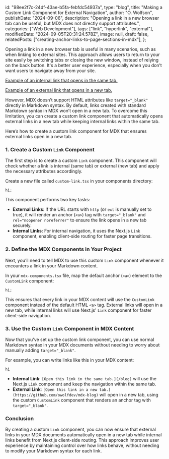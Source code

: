   id: "98ee2f7c-24df-43ae-b5fa-febfdc54937a",
  type: "blog",
  title: "Making a Custom Link Component for External Navigation",
  author: "O. Wolfson",
  publishDate: "2024-09-06",
  description:
    "Opening a link in a new browser tab can be useful, but MDX does not directly support attributes.",
  categories: ["Web Development"],
  tags: ["link", "hyperlink", "external"],
  modifiedDate: "2024-09-05T20:31:24.578Z",
  image: null,
  draft: false,
  relatedPosts: ["creating-anchor-links-to-page-sections-in-mdx"],
};

Opening a link in a new browser tab is useful in many scenarios, such as when linking to external sites. This approach allows users to return to your site easily by switching tabs or closing the new window, instead of relying on the back button. It's a better user experience, especially when you don’t want users to navigate away from your site.

[Example of an internal link that opens in the same tab.](/blog)

[Example of an external link that opens in a new tab.](https://github.com/owolfdev/mdx-blog)

However, MDX doesn’t support HTML attributes like `target="_blank"` directly in Markdown syntax. By default, links created with standard Markdown syntax in MDX won’t open in a new tab. To overcome this limitation, you can create a custom link component that automatically opens external links in a new tab while keeping internal links within the same tab.

Here’s how to create a custom link component for MDX that ensures external links open in a new tab.

### 1. Create a Custom `Link` Component

The first step is to create a custom `Link` component. This component will check whether a link is internal (same tab) or external (new tab) and apply the necessary attributes accordingly.

Create a new file called `custom-link.tsx` in your components directory:

```tsx
hi;
```

This component performs two key tasks:

- **External Links**: If the URL starts with `http` (or `ext` is manually set to true), it will render an anchor (`<a>`) tag with `target="_blank"` and `rel="noopener noreferrer"` to ensure the link opens in a new tab securely.
- **Internal Links**: For internal navigation, it uses the Next.js `Link` component, enabling client-side routing for faster page transitions.

### 2. Define the MDX Components in Your Project

Next, you’ll need to tell MDX to use this custom `Link` component whenever it encounters a link in your Markdown content.

In your `mdx-components.tsx` file, map the default anchor (`<a>`) element to the `CustomLink` component:

```tsx
hi;
```

This ensures that every link in your MDX content will use the `CustomLink` component instead of the default HTML `<a>` tag. External links will open in a new tab, while internal links will use Next.js' `Link` component for faster client-side navigation.

### 3. Use the Custom `Link` Component in MDX Content

Now that you’ve set up the custom link component, you can use normal Markdown syntax in your MDX documents without needing to worry about manually adding `target="_blank"`.

For example, you can write links like this in your MDX content:

```mdx
hi
```

- **Internal Link**: `[Open this link in the same tab.](/blog)` will use the Next.js `Link` component and keep the navigation within the same tab.
- **External Link**: `[Open this link in a new tab.](https://github.com/owolfdev/mdx-blog)` will open in a new tab, using the custom `CustomLink` component that renders an anchor tag with `target="_blank"`.

### Conclusion

By creating a custom `Link` component, you can now ensure that external links in your MDX documents automatically open in a new tab while internal links benefit from Next.js client-side routing. This approach improves user experience by maintaining control over how links behave, without needing to modify your Markdown syntax for each link.
